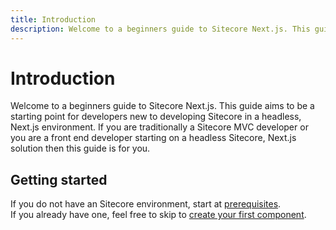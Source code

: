 ```yaml
---
title: Introduction
description: Welcome to a beginners guide to Sitecore Next.js. This guide aims to be a starting point for developers new to developing Sitecore in a headless, Next.js environment.
---
```

# Introduction
 
Welcome to a beginners guide to Sitecore Next.js. This guide aims to be a starting point for developers new to developing Sitecore in a headless, Next.js environment.
If you are traditionally a Sitecore MVC developer or you are a front end developer starting on a headless Sitecore, Next.js solution then this guide is for you.


## Getting started

If you do not have an Sitecore environment, start at [prerequisites](/environment/prerequisites).  
If you already have one, feel free to skip to [create your first component](/create-your-first-component).
